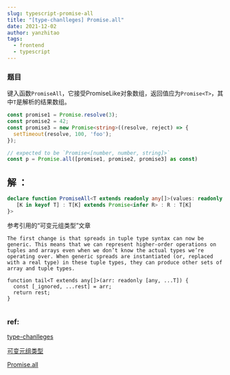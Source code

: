 ```yaml
---
slug: typescript-promise-all
title: "[type-chanlleges] Promise.all"
date: 2021-12-02
author: yanzhitao
tags:
  - frontend
  - typescript
---
```

### 题目
  
  键入函数`PromiseAll`，它接受PromiseLike对象数组，返回值应为`Promise<T>`，其中`T`是解析的结果数组。
  
  ```ts
  const promise1 = Promise.resolve(3);
  const promise2 = 42;
  const promise3 = new Promise<string>((resolve, reject) => {
    setTimeout(resolve, 100, 'foo');
  });
  
  // expected to be `Promise<[number, number, string]>`
  const p = Promise.all([promise1, promise2, promise3] as const)
  ```


## 解 ：
```ts
declare function PromiseAll<T extends readonly any[]>(values: readonly [...T]): Promise<{
   [K in keyof T] : T[K] extends Promise<infer R> : R : T[K] 
}>

```
参考引用的“可变元组类型”文章
```
The first change is that spreads in tuple type syntax can now be generic. This means that we can represent higher-order operations on tuples and arrays even when we don’t know the actual types we’re operating over. When generic spreads are instantiated (or, replaced with a real type) in these tuple types, they can produce other sets of array and tuple types.

function tail<T extends any[]>(arr: readonly [any, ...T]) {
  const [_ignored, ...rest] = arr;
  return rest;
}
 
```










### ref:

[type-chanlleges](https://github.com/type-challenges/type-challenges/blob/master/README.zh-CN.md)

[可变元组类型](https://www.typescriptlang.org/docs/handbook/release-notes/typescript-4-0.html#variadic-tuple-types)


[Promise.all](https://github.com/type-challenges/type-challenges/blob/master/questions/20-medium-promise-all/README.zh-CN.md)


